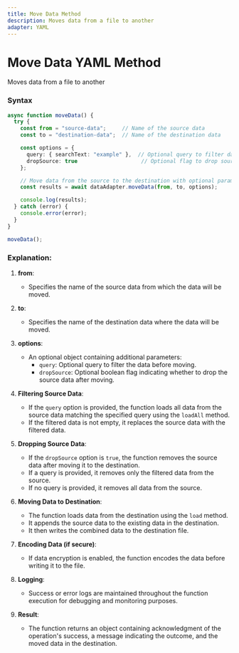 ---
title: Move Data Method
description: Moves data from a file to another 
adapter: YAML
---

# Move Data YAML Method

Moves data from a file to another 

### Syntax

```typescript
async function moveData() {
  try {
    const from = "source-data";     // Name of the source data
    const to = "destination-data";  // Name of the destination data

    const options = {
      query: { searchText: "example" },  // Optional query to filter data
      dropSource: true                    // Optional flag to drop source data after moving
    };

    // Move data from the source to the destination with optional parameters
    const results = await dataAdapter.moveData(from, to, options);

    console.log(results);
  } catch (error) {
    console.error(error);
  }
}

moveData();
```

### Explanation:

1. **from**:  
   - Specifies the name of the source data from which the data will be moved.

2. **to**:  
   - Specifies the name of the destination data where the data will be moved.

3. **options**:  
   - An optional object containing additional parameters:
     - `query`: Optional query to filter the data before moving.
     - `dropSource`: Optional boolean flag indicating whether to drop the source data after moving.

4. **Filtering Source Data**:  
   - If the `query` option is provided, the function loads all data from the source data matching the specified query using the `loadAll` method.
   - If the filtered data is not empty, it replaces the source data with the filtered data.

5. **Dropping Source Data**:  
   - If the `dropSource` option is `true`, the function removes the source data after moving it to the destination.
   - If a query is provided, it removes only the filtered data from the source.
   - If no query is provided, it removes all data from the source.

6. **Moving Data to Destination**:  
   - The function loads data from the destination using the `load` method.
   - It appends the source data to the existing data in the destination.
   - It then writes the combined data to the destination file.

7. **Encoding Data (if secure)**:  
   - If data encryption is enabled, the function encodes the data before writing it to the file.

8. **Logging**:  
   - Success or error logs are maintained throughout the function execution for debugging and monitoring purposes.

9. **Result**:  
   - The function returns an object containing acknowledgment of the operation's success, a message indicating the outcome, and the moved data in the destination.